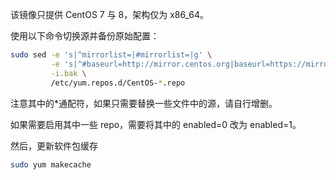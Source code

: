 该镜像只提供 CentOS 7 与 8，架构仅为 x86_64。

使用以下命令切换源并备份原始配置：

```sh
sudo sed -e 's|^mirrorlist=|#mirrorlist=|g' \
         -e 's|^#baseurl=http://mirror.centos.org|baseurl=https://mirrors.zju.edu.cn|g' \
         -i.bak \
         /etc/yum.repos.d/CentOS-*.repo
```
注意其中的*通配符，如果只需要替换一些文件中的源，请自行增删。

如果需要启用其中一些 repo，需要将其中的 enabled=0 改为 enabled=1。

然后，更新软件包缓存
```sh
sudo yum makecache
```